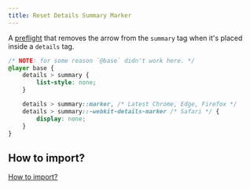 ```yaml
---
title: Reset Details Summary Marker
---
```


A [preflight](https://tailwindcss.com/docs/preflight) that removes the arrow from the `summary` tag when it's placed inside a `details` tag.

```css
/* NOTE: for some reason `@base` didn't work here. */
@layer base {
    details > summary {
        list-style: none;
    }

    details > summary::marker, /* Latest Chrome, Edge, Firefox */ 
    details > summary::-webkit-details-marker /* Safari */ {
        display: none;
    }
}
```

## How to import?

[How to import?](/#how-to-import)
